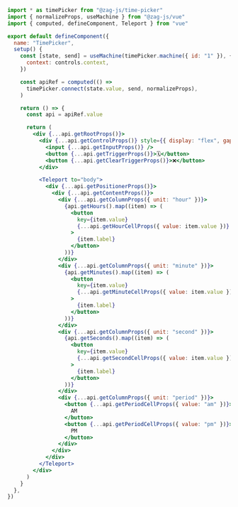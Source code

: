 ```jsx
import * as timePicker from "@zag-js/time-picker"
import { normalizeProps, useMachine } from "@zag-js/vue"
import { computed, defineComponent, Teleport } from "vue"

export default defineComponent({
  name: "TimePicker",
  setup() {
    const [state, send] = useMachine(timePicker.machine({ id: "1" }), {
      context: controls.context,
    })

    const apiRef = computed(() =>
      timePicker.connect(state.value, send, normalizeProps),
    )

    return () => {
      const api = apiRef.value

      return (
        <div {...api.getRootProps()}>
          <div {...api.getControlProps()} style={{ display: "flex", gap: "10px" }}>
            <input {...api.getInputProps()} />
            <button {...api.getTriggerProps()}>🗓</button>
            <button {...api.getClearTriggerProps()}>❌</button>
          </div>

          <Teleport to="body">
            <div {...api.getPositionerProps()}>
              <div {...api.getContentProps()}>
                <div {...api.getColumnProps({ unit: "hour" })}>
                  {api.getHours().map((item) => (
                    <button
                      key={item.value}
                      {...api.getHourCellProps({ value: item.value })}
                    >
                      {item.label}
                    </button>
                  ))}
                </div>
                <div {...api.getColumnProps({ unit: "minute" })}>
                  {api.getMinutes().map((item) => (
                    <button
                      key={item.value}
                      {...api.getMinuteCellProps({ value: item.value })}
                    >
                      {item.label}
                    </button>
                  ))}
                </div>
                <div {...api.getColumnProps({ unit: "second" })}>
                  {api.getSeconds().map((item) => (
                    <button
                      key={item.value}
                      {...api.getSecondCellProps({ value: item.value })}
                    >
                      {item.label}
                    </button>
                  ))}
                </div>
                <div {...api.getColumnProps({ unit: "period" })}>
                  <button {...api.getPeriodCellProps({ value: "am" })}>
                    AM
                  </button>
                  <button {...api.getPeriodCellProps({ value: "pm" })}>
                    PM
                  </button>
                </div>
              </div>
            </div>
          </Teleport>
        </div>
      )
    }
  },
})
```
